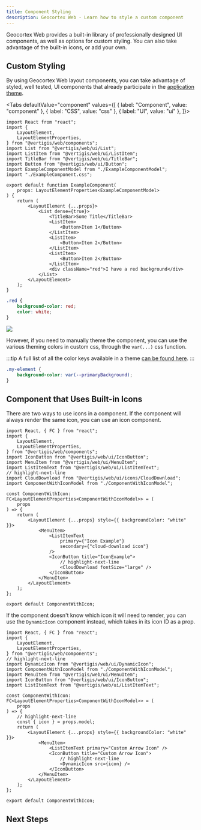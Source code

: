 ```yaml
---
title: Component Styling
description: Geocortex Web - Learn how to style a custom component
---
```



Geocortex Web provides a built-in library of professionally designed UI components, as well as options for custom styling. You can also take advantage of the built-in icons, or add your own.

## Custom Styling

By using Geocortex Web layout components, you can take advantage of styled, well tested, UI components that already participate in the [application theme](configuration-theme.mdx).

<Tabs
  defaultValue="component"
  values={[
    { label: "Component", value: "component" },
    { label: "CSS", value: "css" },
    { label: "UI", value: "ui" },
  ]}>
<TabItem value="component">

```tsx
import React from "react";
import {
    LayoutElement,
    LayoutElementProperties,
} from "@vertigis/web/components";
import List from "@vertigis/web/ui/List";
import ListItem from "@vertigis/web/ui/ListItem";
import TitleBar from "@vertigis/web/ui/TitleBar";
import Button from "@vertigis/web/ui/Button";
import ExampleComponentModel from "./ExampleComponentModel";
import "./ExampleComponent.css";

export default function ExampleComponent(
    props: LayoutElementProperties<ExampleComponentModel>
) {
    return (
        <LayoutElement {...props}>
            <List dense={true}>
                <TitleBar>Some Title</TitleBar>
                <ListItem>
                    <Button>Item 1</Button>
                </ListItem>
                <ListItem>
                    <Button>Item 2</Button>
                </ListItem>
                <ListItem>
                    <Button>Item 2</Button>
                </ListItem>
                <div className="red">I have a red background</div>
            </List>
        </LayoutElement>
    );
}
```

</TabItem>
<TabItem value="css">

```css
.red {
    background-color: red;
    color: white;
}
```

</TabItem>
<TabItem value="ui">
<img src={useBaseUrl("img/web-sdk-components-reference-styling.png")}/>
</TabItem>
</Tabs>

However, if you need to manually theme the component, you can use the various theming colors in custom css, through the `var(...)` css function.

:::tip
A full list of all the color keys available in a theme [can be found here](configuration-theme.mdx#theme-color-reference).
:::

```css
.my-element {
    background-color: var(--primaryBackground);
}
```

## Component that Uses Built-in Icons

<!-- TODO-API link to Geocortex Icons Library -->

There are two ways to use icons in a component. If the component will always render the same icon, you can use an icon component.

```tsx
import React, { FC } from "react";
import {
    LayoutElement,
    LayoutElementProperties,
} from "@vertigis/web/components";
import IconButton from "@vertigis/web/ui/IconButton";
import MenuItem from "@vertigis/web/ui/MenuItem";
import ListItemText from "@vertigis/web/ui/ListItemText";
// highlight-next-line
import CloudDownload from "@vertigis/web/ui/icons/CloudDownload";
import ComponentWithIconModel from "./ComponentWithIconModel";

const ComponentWithIcon: FC<LayoutElementProperties<ComponentWithIconModel>> = (
    props
) => {
    return (
        <LayoutElement {...props} style={{ backgroundColor: "white" }}>
            <MenuItem>
                <ListItemText
                    primary={"Icon Example"}
                    secondary={"cloud-download icon"}
                />
                <IconButton title="IconExample">
                    // highlight-next-line
                    <CloudDownload fontSize="large" />
                </IconButton>
            </MenuItem>
        </LayoutElement>
    );
};

export default ComponentWithIcon;
```

If the component doesn't know which icon it will need to render, you can use the `DynamicIcon` component instead, which takes in its icon ID as a prop.

```tsx
import React, { FC } from "react";
import {
    LayoutElement,
    LayoutElementProperties,
} from "@vertigis/web/components";
// highlight-next-line
import DynamicIcon from "@vertigis/web/ui/DynamicIcon";
import ComponentWithIconModel from "./ComponentWithIconModel";
import MenuItem from "@vertigis/web/ui/MenuItem";
import IconButton from "@vertigis/web/ui/IconButton";
import ListItemText from "@vertigis/web/ui/ListItemText";

const ComponentWithIcon: FC<LayoutElementProperties<ComponentWithIconModel>> = (
    props
) => {
    // highlight-next-line
    const { icon } = props.model;
    return (
        <LayoutElement {...props} style={{ backgroundColor: "white" }}>
            <MenuItem>
                <ListItemText primary="Custom Arrow Icon" />
                <IconButton title="Custom Arrow Icon">
                    // highlight-next-line
                    <DynamicIcon src={icon} />
                </IconButton>
            </MenuItem>
        </LayoutElement>
    );
};

export default ComponentWithIcon;
```

## Next Steps

<UseCaseContainer>
    <UseCaseCard
        title="Add Custom Icons"
        description="Learn how to add custom icons to a Geocortex Web Application"
        link="sdk-adding-icons"
    />
</UseCaseContainer>
